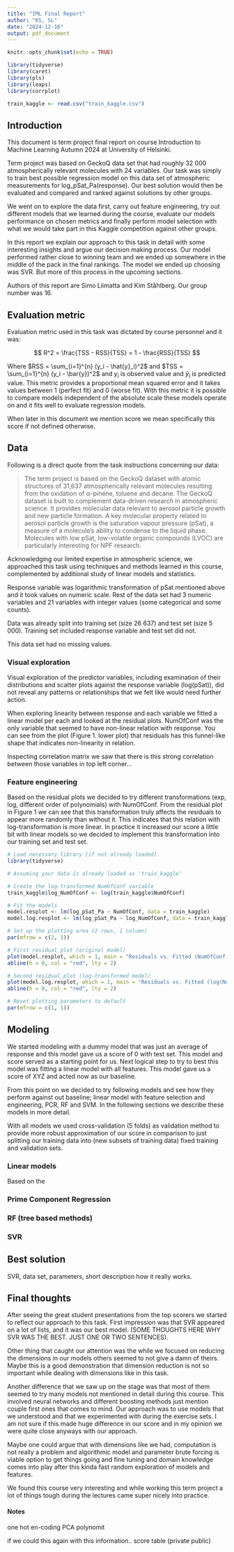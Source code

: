 ---
title: "IML Final Report"
author: "KS, SL"
date: "2024-12-16"
output: pdf_document
---

```{r setup, include=FALSE}
knitr::opts_chunk$set(echo = TRUE)
```

```{r, include=FALSE, echo=FALSE}
library(tidyverse)
library(caret)
library(pls)
library(leaps)
library(corrplot)
```

```{r, echo=FALSE}
train_kaggle <- read.csv("train_kaggle.csv")
```

## Introduction

This document is term project final report on course Introduction to Machine Learning Autumn 2024 at University of Helsinki.

Term project was based on GeckoQ data set that had roughly 32 000 atmospherically relevant molecules with 24 variables. Our task was simply to train best possible regression model on this data set of atmospheric measurements for log_pSat_Pa(response). Our best solution would then be evaluated and compared and ranked against solutions by other groups.

We went on to explore the data first, carry out feature engineering, try out different models that we learned during the course, evaluate our models performance on chosen metrics and finally perform model selection with what we would take part in this Kaggle competition against other groups.

In this report we explain our approach to this task in detail with some interesting insights and argue our decision making process. Our model performed rather close to winning team and we ended up somewhere in the middle of the pack in the final rankings. The model we ended up choosing was SVR. But more of this process in the upcoming sections.

Authors of this report are Simo Liimatta and Kim Ståhlberg. Our group number was 16.

## Evaluation metric

Evaluation metric used in this task was dictated by course personnel and it was:

$$
R^2 = \frac{TSS - RSS}{TSS} = 1 - \frac{RSS}{TSS}
$$

Where $RSS = \sum_{i=1}^{n} (y_i - \hat{y}_i)^2$ and $TSS = \sum_{i=1}^{n} (y_i - \bar{y})^2$ and $y_i$ is observed value and $\hat{y}_i$ is predicted value. This metric provides a proportional mean squared error and it takes values between 1 (perfect fit) and 0 (worse fit). With this metric it is possible to compare models independent of the absolute scale these models operate on and it fits well to evaluate regression models.

When later in this document we mention score we mean specifically this score if not defined otherwise.

## Data

Following is a direct quote from the task instructions concerning our data:

> The term project is based on the GeckoQ dataset with atomic structures of 31,637 atmospherically relevant molecules resulting from the oxidation of $\alpha$-pinene, toluene and decane. The GeckoQ dataset is built to complement data-driven research in atmospheric science. It provides molecular data relevant to aerosol particle growth and new particle formation. A key molecular property related to aerosol particle growth is the saturation vapour pressure (pSat), a measure of a molecule’s ability to condense to the liquid phase. Molecules with low pSat, low-volatile organic compounds (LVOC) are particularly interesting for NPF research.

Acknowledging our limited expertise in atmospheric science, we approached this task using techniques and methods learned in this course, complemented by additional study of linear models and statistics.

Response variable was logarithmic transformation of pSat mentioned above and it took values on numeric scale. Rest of the data set had 3 numeric variables and 21 variables with integer values (some categorical and some counts).

Data was already split into training set (size 26 637) and test set (size 5 000). Training set included response variable and test set did not.

This data set had no missing values.

### Visual exploration

Visual exploration of the predictor variables, including examination of their distributions and scatter plots against the response variable (log(pSat)), did not reveal any patterns or relationships that we felt like would need further action.

When exploring linearity between response and each variable we fitted a linear model per each and looked at the residual plots. NumOfConf was the only variable that seemed to have non-linear relation with response. You can see from the plot (Figure 1. lower plot) that residuals has this funnel-like shape that indicates non-linearity in relation.

Inspecting correlation matrix we saw that there is this strong correlation between those variables in top left corner...

### Feature engineering

Based on the residual plots we decided to try different transformations (exp, log, different order of polynomials) with NumOfConf. From the residual plot in Figure 1 we can see that this transformation truly affects the residuals to appear more randomly than without it. This indicates that this relation with log-transformation is more linear. In practice it increased our score a little bit with linear models so we decided to implement this transformation into our training set and test set. 

```{r combined-residual-plots, echo=FALSE, fig.width=6, fig.height=8, fig.cap="Comparison of Residual Plots; response vs NumOfConf (top) and response vs log(NumOfConf) (bottom)"}
# Load necessary library (if not already loaded)
library(tidyverse)

# Assuming your data is already loaded as 'train_kaggle'

# Create the log-transformed NumOfConf variable
train_kaggle$log_NumOfConf <- log(train_kaggle$NumOfConf)

# Fit the models
model.resplot <- lm(log_pSat_Pa ~ NumOfConf, data = train_kaggle)
model.log.resplot <- lm(log_pSat_Pa ~ log_NumOfConf, data = train_kaggle)

# Set up the plotting area (2 rows, 1 column)
par(mfrow = c(2, 1))

# First residual plot (original model)
plot(model.resplot, which = 1, main = "Residuals vs. Fitted (NumOfConf)") #Added Main title
abline(h = 0, col = "red", lty = 2)

# Second residual plot (log-transformed model)
plot(model.log.resplot, which = 1, main = "Residuals vs. Fitted (log(NumOfConf))") #Added Main title
abline(h = 0, col = "red", lty = 2)

# Reset plotting parameters to default
par(mfrow = c(1, 1))
```

## Modeling

We started modeling with a dummy model that was just an average of response and this model gave us a score of 0 with test set. This model and score served as a starting point for us. Next logical step to try to best this model was fitting a linear model with all features. This model gave us a score of XYZ and acted now as our baseline. 

From this point on we decided to try following models and see how they perform against out baseline; linear model with feature selection and engineering, PCR, RF and SVM. In the following sections we describe these models in more detail.

With all models we used cross-validation (5 folds) as validation method to provide more robust approximation of our score in comparison to just splitting our training data into (new subsets of training data) fixed training and validation sets. 

### Linear models

Based on the 

### Prime Component Regression

### RF (tree based methods)

### SVR



## Best solution

SVR, data set, parameters, short description how it really works.

## Final thoughts

After seeing the great student presentations from the top scorers we started to reflect our approach to this task. First impression was that SVR appeared on a lot of lists, and it was our best model. (SOME THOUGHTS HERE WHY SVR WAS THE BEST. JUST ONE OR TWO SENTENCES).

Other thing that caught our attention was the while we focused on reducing the dimensions in our models others seemed to not give a damn of theirs. Maybe this is a good demonstration that dimension reduction is not so important while dealing with dimensions like in this task.

Another difference that we saw up on the stage was that most of them seemed to try many models not mentioned in detail during this course. This involved neural networks and different boosting methods just mention couple first ones that comes to mind. Our approach was to use models that we understood and that we experimented with during the exercise sets. I am not sure if this made huge difference in our score and in my opinion we were quite close anyways with our approach.

Maybe one could argue that with dimensions like we had, computation is not really a problem and algorithmic model and parameter brute forcing is viable option to get things going and fine tuning and domain knowledge comes into play after this kinda fast random exploration of models and features.

We found this course very interesting and while working this term project a lot of things tough during the lectures came super nicely into practice.


#### Notes

one hot en-coding
PCA
polynomit

if we could this again with this information..
score table (private public)

